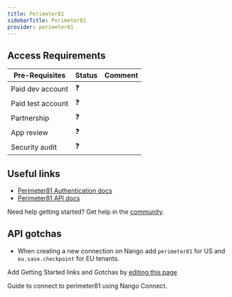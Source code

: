 ```yaml
---
title: Perimeter81
sidebarTitle: Perimeter81
provider: perimeter81
---
```



<Overview />
<PreBuiltTooling provider={providers[pageMetadata.provider]} />
<PreBuiltUseCases />

## Access Requirements
| Pre-Requisites | Status | Comment|
| - | - | - |
| Paid dev account | ❓ |  |
| Paid test account | ❓ |  |
| Partnership | ❓ | |
| App review | ❓ |  |
| Security audit | ❓ | |



## Useful links

-   [Perimeter81 Authentication docs](https://support.perimeter81.com/docs/authorize)
-   [Perimeter81 API docs](https://support.perimeter81.com/docs/api-3-old)

<Tip>Need help getting started? Get help in the [community](https://nango.dev/slack).</Tip>

## API gotchas

- When creating a new connection on Nango add `perimeter81` for US and `eu.sase.checkpoint` for EU tenants.

<Note>Add Getting Started links and Gotchas by [editing this page](https://github.com/nangohq/nango/tree/master/docs-v2/integrations/all/perimeter.mdx)</Note>

<Card title="Connect to perimeter81" icon="link" href="/integrations/all/perimeter81/connect" horizontal>
  Guide to connect to perimeter81 using Nango Connect.
</Card>
